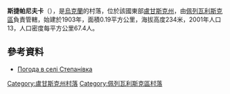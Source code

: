 {{coord|48|27|6|N|38|29|44|E|scale:100000|display=title}}

'''斯捷帕尼夫卡'''（{{lang-uk|Степанівка}}），是[[烏克蘭|烏克蘭]]的村落，位於該國東部[[盧甘斯克州|盧甘斯克州]]，由[[佩列瓦利斯克區|佩列瓦利斯克區]]負責管轄，始建於1903年，面積0.19平方公里，海拔高度234米，2001年人口13，人口密度每平方公里67.4人。

==參考資料==
* [http://weather.in.ua/ua/lyganskaja/25153 Погода в селі Степанівка]

{{DEFAULTSORT:Степанівка}}
[[Category:盧甘斯克州村落|Category:盧甘斯克州村落]]
[[Category:佩列瓦利斯克區村落|Category:佩列瓦利斯克區村落]]


{{Luhansk-geo-stub}}